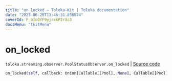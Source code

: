 ```yaml
---
title: "on_locked — Toloka-Kit | Toloka documentation"
date: "2023-06-20T13:46:31.856874"
coverId: F_bIcOYF9yjrxkPZrXc3
docsMenu: "tkitMenu"
---
```


# on_locked

`toloka.streaming.observer.PoolStatusObserver.on_locked` | [Source code](https://github.com/Toloka/toloka-kit/blob/v1.2.0/src/streaming/observer.py#L236)

```python
on_locked(self, callback: Union[Callable[[Pool], None], Callable[[Pool], Awaitable[None]]])
```